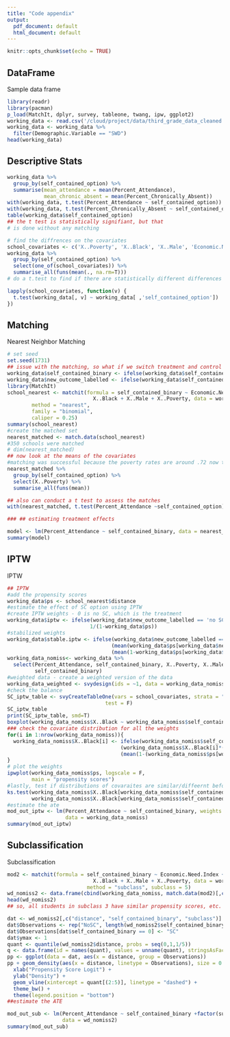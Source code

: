 ```yaml
---
title: "Code appendix"
output:
  pdf_document: default
  html_document: default
---
```


```r
knitr::opts_chunk$set(echo = TRUE)
```

## DataFrame

Sample data frame

```r
library(readr)
library(pacman)
p_load(MatchIt, dplyr, survey, tableone, twang, ipw, ggplot2)
working_data <- read.csv('/cloud/project/data/third_grade_data_cleaned.csv')
working_data <- working_data %>%
  filter(Demographic.Variable == "SWD")
head(working_data)
```
## Descriptive Stats



```r

working_data %>%
  group_by(self_contained_option) %>%
  summarise(mean_attendance = mean(Percent_Attendance),
            mean_chronic_absent = mean(Percent_Chronically_Absent))
with(working_data, t.test(Percent_Attendance ~ self_contained_option))
with(working_data, t.test(Percent_Chronically_Absent ~ self_contained_option))
table(working_data$self_contained_option)
## the t test is statistically signifiant, but that
# is done without any matching

# find the diffrences on the covariates
school_covariates <- c('X..Poverty', 'X..Black', 'X..Male', 'Economic.Need.Index')
working_data %>%
  group_by(self_contained_option) %>%
  select(one_of(school_covariates)) %>%
  summarise_all(funs(mean(., na.rm=T)))
# do a t.test to find if there are statistically different differences

lapply(school_covariates, function(v) {
  t.test(working_data[, v] ~ working_data[ ,'self_contained_option'])
})

```

## Matching

Nearest Neighbor Matching

```r
# set seed
set.seed(1731)
## issue with the matching, so what if we switch treatment and control
working_data$self_contained_binary <- ifelse(working_data$self_contained_option == 1, 0, 1)
working_data$new_outcome_labelled <- ifelse(working_data$self_contained_binary == 1, "no SC", "SC")
library(MatchIt)
school_nearest <- matchit(formula = self_contained_binary ~ Economic.Need.Index +
                            X..Black + X..Male + X..Poverty, data = working_data,
        method = "nearest",
        family = "binomial",
        caliper = 0.25)
summary(school_nearest)
#create the matched set
nearest_matched <- match.data(school_nearest)
#350 schools were matched
# dim(nearest_matched)
## now look at the means of the covariates
#matching was successful because the poverty rates are around .72 now together
nearest_matched %>%
  group_by(self_contained_option) %>%
  select(X..Poverty) %>%
  summarise_all(funs(mean))

## also can conduct a t test to assess the matches
with(nearest_matched, t.test(Percent_Attendance ~self_contained_option))

### ## estimating treatment effects

model <- lm(Percent_Attendance ~ self_contained_binary, data = nearest_matched)
summary(model)
```



## IPTW

IPTW

```r
## IPTW
#add the propensity scores
working_data$ps <- school_nearest$distance
#estimate the effect of SC option using IPTW
#create IPTW weights - 0 is no SC, which is the treatment
working_data$iptw <- ifelse(working_data$new_outcome_labelled == 'no SC', 1/(working_data$ps),
                           1/(1-working_data$ps))
#stabilized weights
working_data$stable.iptw <- ifelse(working_data$new_outcome_labelled == 'no SC',
                                  (mean(working_data$ps[working_data$new_outcome_labelled == 'no SC'])/working_data$ps),
                                  (mean(1-working_data$ps[working_data$new_outcome_labelled == 'SC'])/(1-working_data$ps)))
working_data_nomiss<- working_data %>%
  select(Percent_Attendance, self_contained_binary, X..Poverty, X..Male, X..Black, Economic.Need.Index, ps, iptw, stable.iptw,
         self_contained_binary)
#weighted data - create a weighted version of the data 
working_data_weighted <- svydesign(ids = ~1, data = working_data_nomiss, weights = working_data_nomiss$iptw)
#check the balance
SC_iptw_table <- svyCreateTableOne(vars = school_covariates, strata = "self_contained_binary", data = working_data_weighted,
                                test = F)
SC_iptw_table
print(SC_iptw_table, smd=T)
boxplot(working_data_nomiss$X..Black ~ working_data_nomiss$self_contained_binary)
### check the covariate distribution for all the weights
for(i in 1:nrow(working_data_nomiss)){
  working_data_nomiss$X..Black[i] <- ifelse(working_data_nomiss$self_contained_binary == 1,
                                     (working_data_nomiss$X..Black[i]*(mean(working_data_nomiss$ps[working_data_nomiss$self_contained_binary==1])))/working_data_nomiss$ps[i],
                                     (mean(1-(working_data_nomiss$ps[working_data_nomiss$self_contained_binary ==0]))*working_data_nomiss$X..Black[i])/(1-working_data_nomiss$ps[i]))
}
# plot the weights
ipwplot(working_data_nomiss$ps, logscale = F,
        main = "propensity scores")
#lastly, test if distributions of covaraites are similar/diffeernt before or after weighting
ks.test(working_data_nomiss$X..Black[working_data_nomiss$self_contained_binary == 1],
        working_data_nomiss$X..Black[working_data_nomiss$self_contained_binary == 0])
#estimate the ate
mod_out_iptw <- lm(Percent_Attendance ~ self_contained_binary, weights = working_data_nomiss$iptw, 
                   data = working_data_nomiss)
summary(mod_out_iptw)
```




## Subclassification

Subclassification

```r

mod2 <- matchit(formula = self_contained_binary ~ Economic.Need.Index +
                            X..Black + X..Male + X..Poverty, data = working_data_nomiss,
                          method = "subclass", subclass = 5)
wd_nomiss2 <- data.frame(cbind(working_data_nomiss, match.data(mod2)[,c("distance", "subclass")]))       
head(wd_nomiss2)
## so, all students in subclass 3 have similar propensity scores, etc.

dat <- wd_nomiss2[,c("distance", "self_contained_binary", "subclass")]
dat$Observations <- rep("NoSC", length(wd_nomiss2$self_contained_binary))
dat$Observations[dat$self_contained_binary == 0] <- "SC"
dat$ymax <- 1
quant <- quantile(wd_nomiss2$distance, probs = seq(0,1,1/5))
q <- data.frame(id = names(quant), values = unname(quant), stringsAsFactors = FALSE)
pp <- ggplot(data = dat, aes(x = distance, group = Observations))
pp + geom_density(aes(x = distance, linetype = Observations), size = 0.75, data = dat)+
  xlab("Propensity Score Logit") +
  ylab("Density") +
  geom_vline(xintercept = quant[(2:5)], linetype = "dashed") +
  theme_bw() +
  theme(legend.position = "bottom")
##estimate the ATE

mod_out_sub <- lm(Percent_Attendance ~ self_contained_binary +factor(subclass) + factor(subclass) *self_contained_binary -1, 
                  data = wd_nomiss2)
summary(mod_out_sub)
```

